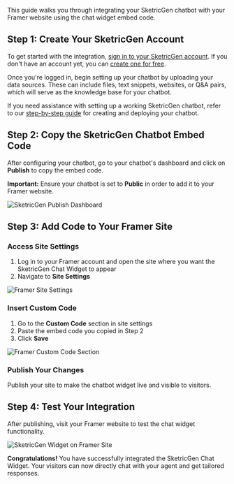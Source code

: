 This guide walks you through integrating your SketricGen chatbot with your Framer website using the chat widget embed code.

## Step 1: Create Your SketricGen Account

To get started with the integration, [sign in to your SketricGen account](https://app.sketricgen.ai). If you don't have an account yet, you can [create one for free](https://app.sketricgen.ai/signup). 

Once you're logged in, begin setting up your chatbot by uploading your data sources. These can include files, text snippets, websites, or Q&A pairs, which will serve as the knowledge base for your chatbot.

If you need assistance with setting up a working SketricGen chatbot, refer to our [step-by-step guide](https://docs.sketricgen.ai/getting-started/quickstart) for creating and deploying your chatbot.

## Step 2: Copy the SketricGen Chatbot Embed Code

After configuring your chatbot, go to your chatbot's dashboard and click on **Publish** to copy the embed code.

**Important:** Ensure your chatbot is set to **Public** in order to add it to your Framer website.

![SketricGen Publish Dashboard](/images/framer/screenshot1.png)

## Step 3: Add Code to Your Framer Site

### Access Site Settings

1. Log in to your Framer account and open the site where you want the SketricGen Chat Widget to appear
2. Navigate to **Site Settings**

![Framer Site Settings](/images/framer/screenshot2.png)

### Insert Custom Code

1. Go to the **Custom Code** section in site settings
2. Paste the embed code you copied in Step 2
3. Click **Save**

![Framer Custom Code Section](/images/framer/screenshot3.png)

### Publish Your Changes

Publish your site to make the chatbot widget live and visible to visitors.

## Step 4: Test Your Integration

After publishing, visit your Framer website to test the chat widget functionality.

![SketricGen Widget on Framer Site](/images/framer/screenshot4.png)

**Congratulations!** You have successfully integrated the SketricGen Chat Widget. Your visitors can now directly chat with your agent and get tailored responses.
